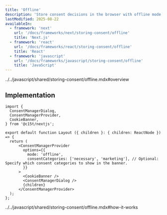 ```yaml
---
title: 'Offline'
description: 'Store consent decisions in the browser with offline mode, perfect for sites without backend requirements'
lastModified: 2025-08-22
availableIn:
  - framework: 'next'
    url: '/docs/frameworks/next/storing-consent/offline'
    title: 'Next.js'
  - framework: 'react'
    url: '/docs/frameworks/react/storing-consent/offline'
    title: 'React'
  - framework: 'javascript'
    url: '/docs/frameworks/javascript/storing-consent/offline'
    title: 'JavaScript'
---
```


<include>../../javascript/shared/storing-consent/offline.mdx#overview</include>

## Implementation

```tsx title="app/layout.tsx"
import { 
  ConsentManagerDialog,
  ConsentManagerProvider,
  CookieBanner,
} from '@c15t/nextjs';

export default function Layout ({ children }: { children: ReactNode }) => {
  return (
      <ConsentManagerProvider
        options={{
          mode: 'offline',
          consentCategories: ['necessary', 'marketing'], // Optional: Specify which consent categories to show in the banner.
        }}
      >
        <CookieBanner />
        <ConsentManagerDialog />   
        {children}
      </ConsentManagerProvider>
  );
};
```
<include>../../javascript/shared/storing-consent/offline.mdx#how-it-works</include>